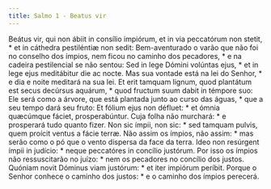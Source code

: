 ```yaml
---
title: Salmo 1 - Beatus vir
---
```


<div class="grid grid-cols-2 gap-5">
  <span class="col-6 dropcaps text-justify">
    Beátus vir, qui non ábiit in consílio impiórum, et in via peccatórum non
    stetit, * et in cáthedra pestiléntiæ non sedit:
  </span>
  <span class="col-6 dropcaps text-justify">
    Bem-aventurado o varão que não foi no conselho dos ímpios, nem ficou no
    caminho dos pecadores, * e na cadeira pestilencial se não sentou:
  </span>
  <span class="col-6 text-justify">
    Sed in lege Dómini volúntas ejus, * et in lege ejus meditábitur die ac
    nocte.
  </span>
  <span class="col-6 text-justify">
    Mas sua vontade está na lei do Senhor, * e dia e noite meditará na sua lei.
  </span>
  <span class="col-6 text-justify">
    Et erit tamquam lignum, quod plantátum est secus decúrsus aquárum, * quod
    fructum suum dabit in témpore suo:
  </span>
  <span class="col-6 text-justify">
    Ele será como a árvore, que está plantada junto ao curso das águas, * que a
    seu tempo dará seu fruto:
  </span>
  <span class="col-6 text-justify">
    Et fólium ejus non défluet: * et ómnia quæcúmque fáciet, prosperabúntur.
  </span>
  <span class="col-6 text-justify">
    Cuja folha não murchará: * e prosperará tudo quanto fizer.
  </span>
  <span class="col-6 text-justify">
    Non sic ímpii, non sic: * sed tamquam pulvis, quem proícit ventus a fácie
    terræ.
  </span>
  <span class="col-6 text-justify">
    Não assim os ímpios, não assim: * mas serão como o pó que o vento dispersa
    da face da terra.
  </span>
  <span class="col-6 text-justify">
    Ideo non resúrgent ímpii in judício: * neque peccatóres in concílio
    justórum.
  </span>
  <span class="col-6 text-justify">
    Por isso os ímpios não ressuscitarão no juízo: * nem os pecadores no
    concílio dos justos.
  </span>
  <span class="col-6 text-justify">
    Quóniam novit Dóminus viam justórum: * et iter impiórum períbit.
  </span>
  <span class="col-6 text-justify">
    Porque o Senhor conhece o caminho dos justos: * e o caminho dos ímpios
    perecerá.
  </span>
</div>

